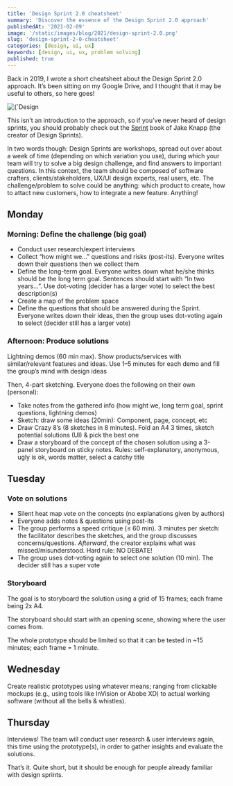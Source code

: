 ```yaml
---
title: 'Design Sprint 2.0 cheatsheet'
summary: 'Discover the essence of the Design Sprint 2.0 approach'
publishedAt: '2021-02-09'
image: '/static/images/blog/2021/design-sprint-2.0.png'
slug: 'design-sprint-2-0-cheatsheet'
categories: [design, ui, ux]
keywords: [design, ui, ux, problem solving]
published: true
---
```


Back in 2019, I wrote a short cheatsheet about the Design Sprint 2.0 approach. It’s been sitting on my Google Drive, and I thought that it may be useful to others, so here goes!

<BlogPostCenteredContent>
  <Image
    alt={`Design Sprint 2.0`}
    src={`/static/images/blog/2021/design-sprint-2.0.png`}
    width={1024}
    height={573}
    priority
  />
</BlogPostCenteredContent>

This isn’t an introduction to the approach, so if you’ve never heard of design sprints, you should probably check out the [Sprint](https://www.amazon.com/Sprint-Solve-Problems-Test-Ideas/dp/150112174X?tag=dsebastien-20) book of Jake Knapp (the creator of Design Sprints).

In two words though: Design Sprints are workshops, spread out over about a week of time (depending on which variation you use), during which your team will try to solve a big design challenge, and find answers to important questions. In this context, the team should be composed of software crafters, clients/stakeholders, UX/UI design experts, real users, etc. The challenge/problem to solve could be anything: which product to create, how to attact new customers, how to integrate a new feature. Anything!

## Monday

### Morning: Define the challenge (big goal)

* Conduct user research/expert interviews
* Collect “how might we…” questions and risks (post-its). Everyone writes down their questions then we collect them
* Define the long-term goal. Everyone writes down what he/she thinks should be the long term goal. Sentences should start with “In two years…”. Use dot-voting (decider has a larger vote) to select the best description(s)
* Create a map of the problem space
* Define the questions that should be answered during the Sprint. Everyone writes down their ideas, then the group uses dot-voting again to select (decider still has a larger vote)

### Afternoon: Produce solutions

Lightning demos (60 min max). Show products/services with similar/relevant features and ideas. Use 1–5 minutes for each demo and fill the group’s mind with design ideas

Then, 4-part sketching. Everyone does the following on their own (personal):

* Take notes from the gathered info (how might we, long term goal, sprint questions, lightning demos)
* Sketch: draw some ideas (20min): Component, page, concept, etc
* Draw Crazy 8’s (8 sketches in 8 minutes). Fold an A4 3 times, sketch potential solutions (UI) & pick the best one
* Draw a storyboard of the concept of the chosen solution using a 3-panel storyboard on sticky notes. Rules: self-explanatory, anonymous, ugly is ok, words matter, select a catchy title

## Tuesday

### Vote on solutions

* Silent heat map vote on the concepts (no explanations given by authors)
* Everyone adds notes & questions using post-its
* The group performs a speed critique (≤ 60 min). 3 minutes per sketch: the facilitator describes the sketches, and the group discusses concerns/questions. _Afterward_, the creator explains what was missed/misunderstood. Hard rule: NO DEBATE!
* The group uses dot-voting again to select one solution (10 min). The decider still has a super vote

### Storyboard

The goal is to storyboard the solution using a grid of 15 frames; each frame being 2x A4.

The storyboard should start with an opening scene, showing where the user comes from.

The whole prototype should be limited so that it can be tested in ~15 minutes; each frame = 1 minute.

## Wednesday

Create realistic prototypes using whatever means; ranging from clickable mockups (e.g., using tools like InVision or Abobe XD) to actual working software (without all the bells & whistles).

## Thursday

Interviews! The team will conduct user research & user interviews again, this time using the prototype(s), in order to gather insights and evaluate the solutions.

That’s it. Quite short, but it should be enough for people already familiar with design sprints.

<BlogPostSignature />
